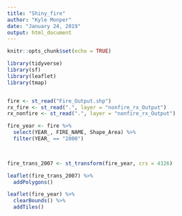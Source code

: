 ```yaml
---
title: "Shiny_fire"
author: "Kyle Monper"
date: "January 24, 2019"
output: html_document
---
```


```r
knitr::opts_chunk$set(echo = TRUE)
```

```r
library(tidyverse)
library(sf)
library(leaflet)
library(tmap)


fire <- st_read("Fire_Output.shp")
rx_fire <- st_read(".", layer = "nonfire_rx_Output")
rx_nonfire <- st_read(".", layer = "nonfire_rx_Output")


```


```r


fire_year <- fire %>% 
  select(YEAR_, FIRE_NAME, Shape_Area) %>% 
  filter(YEAR_ == "2000")
  


fire_trans_2007 <- st_transform(fire_year, crs = 4326)

leaflet(fire_trans_2007) %>% 
  addPolygons()
```

```r
leaflet(fire_year) %>% 
  clearBounds() %>% 
  addTiles()
```

